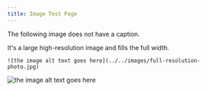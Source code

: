 ```yaml
---
title: Image Test Page
---
```


The following image does not have a caption.

It's a large high-resolution image and fills the full width.

```
![the image alt text goes here](../../images/full-resolution-photo.jpg)
```

![the image alt text goes here](../../images/full-resolution-photo.jpg)
